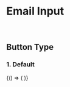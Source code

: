 
<Meta title="Components/Inputs/PasswordInput" component={PasswordInput} />

# Email Input

<br />

## Button Type

### 1. Default

<Canvas>
  <Story name="Default">
    {() => (
      <PasswordInput
        label="Password"
        placeholder="please enter password"
        regisger={undefined}
        width="400px"
        height="56px"
        isLabel={true}
      />
    )}
  </Story>
</Canvas>
